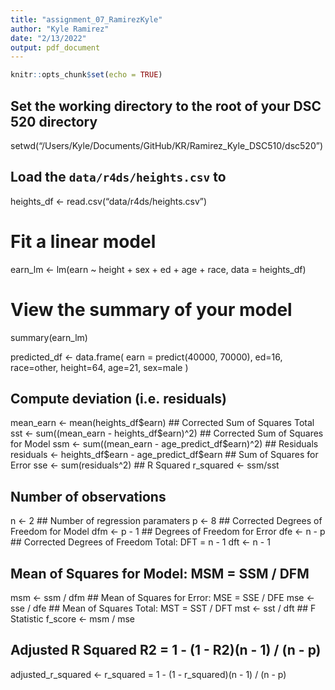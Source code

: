 ```yaml
---
title: "assignment_07_RamirezKyle"
author: "Kyle Ramirez"
date: "2/13/2022"
output: pdf_document
---
```


```r
knitr::opts_chunk$set(echo = TRUE)
```

## Set the working directory to the root of your DSC 520 directory
setwd("/Users/Kyle/Documents/GitHub/KR/Ramirez_Kyle_DSC510/dsc520")

## Load the `data/r4ds/heights.csv` to
heights_df <- read.csv("data/r4ds/heights.csv")

# Fit a linear model
earn_lm <-  lm(earn ~ height + sex + ed + age + race, data = heights_df)

# View the summary of your model
summary(earn_lm)

predicted_df <- data.frame(
  earn = predict(40000, 70000),
  ed=16, race=other, height=64,
  age=21, sex=male
  )

## Compute deviation (i.e. residuals)
mean_earn <- mean(heights_df$earn)
## Corrected Sum of Squares Total
sst <- sum((mean_earn - heights_df$earn)^2)
## Corrected Sum of Squares for Model
ssm <- sum((mean_earn - age_predict_df$earn)^2)
## Residuals
residuals <- heights_df$earn - age_predict_df$earn
## Sum of Squares for Error
sse <- sum(residuals^2)
## R Squared
r_squared <- ssm/sst

## Number of observations
n <- 2
## Number of regression paramaters
p <- 8
## Corrected Degrees of Freedom for Model
dfm <- p - 1
## Degrees of Freedom for Error
dfe <- n - p
## Corrected Degrees of Freedom Total:   DFT = n - 1
dft <- n - 1

## Mean of Squares for Model:   MSM = SSM / DFM
msm <- ssm / dfm
## Mean of Squares for Error:   MSE = SSE / DFE
mse <- sse / dfe
## Mean of Squares Total:   MST = SST / DFT
mst <- sst / dft
## F Statistic
f_score <- msm / mse

## Adjusted R Squared R2 = 1 - (1 - R2)(n - 1) / (n - p)
adjusted_r_squared <- r_squared = 1 - (1 - r_squared)(n - 1) / (n - p)
